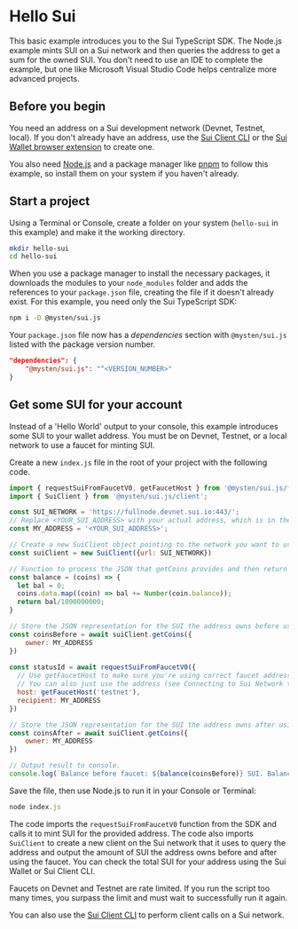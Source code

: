 # Hello Sui


This basic example introduces you to the Sui TypeScript SDK. The Node.js example mints SUI on a Sui network and then queries the address to get a sum for the owned SUI. You don't need to use an IDE to complete the example, but one like Microsoft Visual Studio Code helps centralize more advanced projects.  

## Before you begin

You need an address on a Sui development network (Devnet, Testnet, local). If you don't already have an address, use the [Sui Client CLI](https://docs.sui.io/build/cli-client) or the [Sui Wallet browser extension](https://docs.mystenlabs.com/wallet) to create one.

You also need [Node.js](https://nodejs.org/en/download/current) and a package manager like [pnpm](https://pnpm.io/installation) to follow this example, so install them on your system if you haven't already.

## Start a project

Using a Terminal or Console, create a folder on your system (`hello-sui` in this example) and make it the working directory. 

```sh
mkdir hello-sui
cd hello-sui
```

When you use a package manager to install the necessary packages, it downloads the modules to your `node_modules` folder and adds the references to your `package.json` file, creating the file if it doesn't already exist. For this example, you need only the Sui TypeScript SDK: 

```sh npm2yarn
npm i -D @mysten/sui.js
```

Your `package.json` file now has a *dependencies* section with `@mysten/sui.js` listed with the package version number.

```json
"dependencies": {
    "@mysten/sui.js": "^<VERSION_NUMBER>"
}
```

## Get some SUI for your account

Instead of a 'Hello World' output to your console, this example introduces some SUI to your wallet address. You must be on Devnet, Testnet, or a local network to use a faucet for minting SUI. 

Create a new `index.js` file in the root of your project with the following code.  

```js
import { requestSuiFromFaucetV0, getFaucetHost } from '@mysten/sui.js/faucet';
import { SuiClient } from '@mysten/sui.js/client';

const SUI_NETWORK = 'https://fullnode.devnet.sui.io:443/';
// Replace <YOUR_SUI_ADDRESS> with your actual address, which is in the form 0x123...
const MY_ADDRESS = '<YOUR_SUI_ADDRESS>';

// Create a new SuiClient object pointing to the network you want to use.
const suiClient = new SuiClient({url: SUI_NETWORK})

// Function to process the JSON that getCoins provides and then return number of SUI.
const balance = (coins) => {
  let bal = 0;
  coins.data.map((coin) => bal += Number(coin.balance));
  return bal/1000000000;
}

// Store the JSON representation for the SUI the address owns before using faucet.
const coinsBefore = await suiClient.getCoins({
    owner: MY_ADDRESS
})
 
const statusId = await requestSuiFromFaucetV0({
  // Use getFaucetHost to make sure you're using correct faucet address. 
  // You can also just use the address (see Connecting to Sui Network topic for values).
  host: getFaucetHost('testnet'),
  recipient: MY_ADDRESS
})

// Store the JSON representation for the SUI the address owns after using faucet.
const coinsAfter = await suiClient.getCoins({
    owner: MY_ADDRESS
})

// Output result to console.
console.log(`Balance before faucet: ${balance(coinsBefore)} SUI. Balance after: ${balance(coinsAfter)} SUI. Hello, SUI!`);
```

Save the file, then use Node.js to run it in your Console or Terminal:

```javascript
node index.js
```

The code imports the `requestSuiFromFaucetV0` function from the SDK and calls it to mint SUI for the provided address. The code also imports `SuiClient` to create a new client on the Sui network that it uses to query the address and output the amount of SUI the address owns before and after using the faucet. You can check the total SUI for your address using the Sui Wallet or Sui Client CLI.

<Callout type="note">
Faucets on Devnet and Testnet are rate limited. If you run the script too many times, you surpass the limit and must wait to successfully run it again.
</Callout>

You can also use the [Sui Client CLI](https://docs.sui.io/build/cli-client) to perform client calls on a Sui network. 
